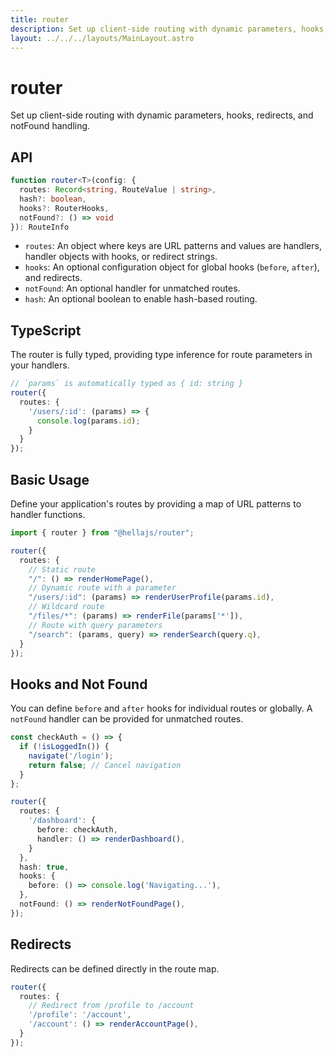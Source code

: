 ```yaml
---
title: router
description: Set up client-side routing with dynamic parameters, hooks, redirects, and notFound handling.
layout: ../../../layouts/MainLayout.astro
---
```


# router

Set up client-side routing with dynamic parameters, hooks, redirects, and notFound handling.

## API

```typescript
function router<T>(config: {
  routes: Record<string, RouteValue | string>,
  hash?: boolean,
  hooks?: RouterHooks,
  notFound?: () => void
}): RouteInfo
```
- `routes`: An object where keys are URL patterns and values are handlers, handler objects with hooks, or redirect strings.
- `hooks`: An optional configuration object for global hooks (`before`, `after`), and redirects.
- `notFound`: An optional handler for unmatched routes.
- `hash`: An optional boolean to enable hash-based routing.

## TypeScript

The router is fully typed, providing type inference for route parameters in your handlers.

```typescript
// `params` is automatically typed as { id: string }
router({
  routes: {
    '/users/:id': (params) => {
      console.log(params.id);
    }
  }
});
```

## Basic Usage

Define your application's routes by providing a map of URL patterns to handler functions.

```typescript
import { router } from "@hellajs/router";

router({
  routes: {
    // Static route
    "/": () => renderHomePage(),
    // Dynamic route with a parameter
    "/users/:id": (params) => renderUserProfile(params.id),
    // Wildcard route
    "/files/*": (params) => renderFile(params['*']),
    // Route with query parameters
    "/search": (params, query) => renderSearch(query.q),
  }
});
```

## Hooks and Not Found

You can define `before` and `after` hooks for individual routes or globally. A `notFound` handler can be provided for unmatched routes.

```typescript
const checkAuth = () => {
  if (!isLoggedIn()) {
    navigate('/login');
    return false; // Cancel navigation
  }
};

router({
  routes: {
    '/dashboard': {
      before: checkAuth,
      handler: () => renderDashboard(),
    }
  },
  hash: true,
  hooks: {
    before: () => console.log('Navigating...'),
  },
  notFound: () => renderNotFoundPage(),
});
```

## Redirects

Redirects can be defined directly in the route map.

```typescript
router({
  routes: {
    // Redirect from /profile to /account
    '/profile': '/account',
    '/account': () => renderAccountPage(),
  }
});
```